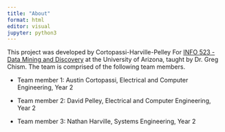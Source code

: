 ```yaml
---
title: "About"
format: html
editor: visual
jupyter: python3
---
```


This project was developed by Cortopassi-Harville-Pelley For [INFO 523 - Data Mining and Discovery](https://datamineaz.org/) at the University of Arizona, taught by Dr. Greg Chism. The team is comprised of the following team members.

-   Team member 1: Austin Cortopassi, Electrical and Computer Engineering, Year 2

-   Team member 2: David Pelley, Electrical and Computer Engineering, Year 2

-   Team member 3: Nathan Harville, Systems Engineering, Year 2
